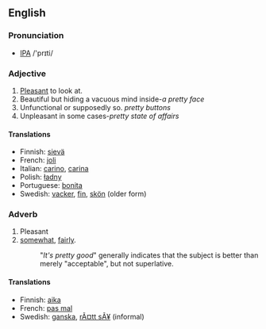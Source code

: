 ==English==
===Pronunciation===
* [[IPA]] /'prɪti/
===Adjective===

# [[Pleasant]] to look at.
# Beautiful but hiding a vacuous mind inside-''a pretty face''
# Unfunctional or supposedly so. ''pretty buttons''
# Unpleasant in some cases-''pretty state of affairs''

====Translations====
*Finnish: [[sievä]]
*French: [[joli]]
*Italian: [[carino]], [[carina]]
*Polish: [[ładny]]
*Portuguese: [[bonita]]
*Swedish: [[vacker]], [[fin]], [[skön]] (older form)

===Adverb===

# Pleasant
# [[somewhat]], [[fairly]].
#: "''It's pretty good''" generally indicates that the subject is better than merely "acceptable", but not superlative.

====Translations====
*Finnish: [[aika]]
*French: [[pas mal]]
*Swedish: [[ganska]], [[rÃ¤tt sÃ¥]] (informal)